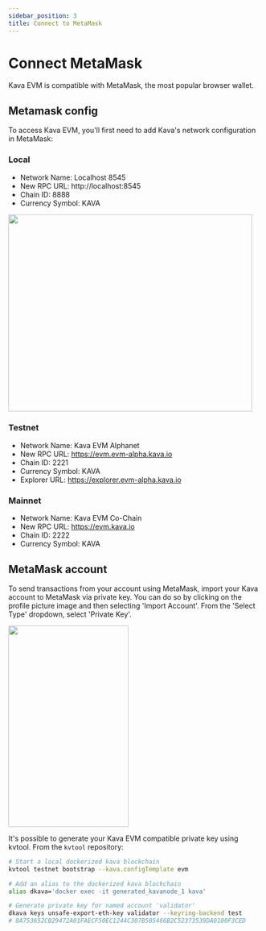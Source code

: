 ```yaml
---
sidebar_position: 3
title: Connect to MetaMask
---
```


# Connect MetaMask

Kava EVM is compatible with MetaMask, the most popular browser wallet.

## Metamask config

To access Kava EVM, you'll first need to add Kava's network configuration in MetaMask:

### Local

- Network Name: Localhost 8545
- New RPC URL: http://localhost:8545
- Chain ID: 8888
- Currency Symbol: KAVA

<img
  src="https://user-images.githubusercontent.com/15370712/153627170-5715ece7-b3ea-4d26-b9b3-954bcc5660a4.png"
  width="485"
  height="391"
/>

### Testnet

- Network Name: Kava EVM Alphanet
- New RPC URL: https://evm.evm-alpha.kava.io
- Chain ID: 2221
- Currency Symbol: KAVA 
- Explorer URL: https://explorer.evm-alpha.kava.io

### Mainnet

- Network Name: Kava EVM Co-Chain
- New RPC URL: https://evm.kava.io
- Chain ID: 2222
- Currency Symbol: KAVA

## MetaMask account

To send transactions from your account using MetaMask, import your Kava account to MetaMask via private key. You can do so by clicking on the profile picture image and then selecting 'Import Account'. From the 'Select Type' dropdown, select 'Private Key'.

<img
  src="https://user-images.githubusercontent.com/15370712/153627252-15ef6da4-383a-4198-8f32-348b69ff21b3.png"
  width="239.3"
  height="400"
/>

It's possible to generate your Kava EVM compatible private key using kvtool. From the `kvtool` repository:

```bash
# Start a local dockerized kava blockchain
kvtool testnet bootstrap --kava.configTemplate evm

# Add an alias to the dockerized kava blockchain
alias dkava='docker exec -it generated_kavanode_1 kava'

# Generate private key for named account 'validator'
dkava keys unsafe-export-eth-key validator --keyring-backend test
# 8A753652CB29472A01FAECF50EC1244C307B585466B2C52373539DA0100F3CED
```

